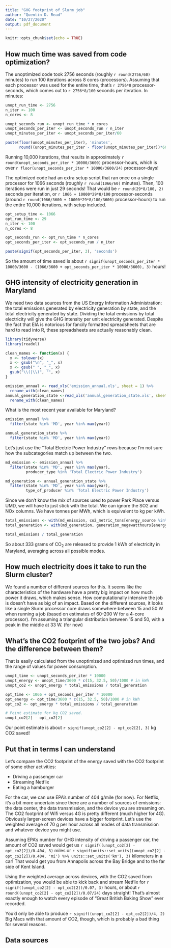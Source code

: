 ```yaml
---
title: "GHG footprint of Slurm job"
author: "Quentin D. Read"
date: "10/27/2020"
output: pdf_document
---
```


```r
knitr::opts_chunk$set(echo = TRUE)
```

## How much time was saved from code optimization?

The unoptimized code took 2756 seconds (roughly `r round(2756/60)` minutes) to run 100 iterations across 8 cores (processors). Assuming that each processor was used for the entire time, that's `r 2756*8` processor-seconds, which comes out to `r 2756*8/100` seconds per iteration. In minutes:

```r
unopt_run_time <- 2756
n_iter <- 100
n_cores <- 8

unopt_seconds_run <- unopt_run_time * n_cores
unopt_seconds_per_iter <- unopt_seconds_run / n_iter
unopt_minutes_per_iter <- unopt_seconds_per_iter/60

paste(floor(unopt_minutes_per_iter), 'minutes', 
      round((unopt_minutes_per_iter - floor(unopt_minutes_per_iter))*60), 'seconds')
```

Running 10,000 iterations, that results in approximately `r round(unopt_seconds_per_iter * 10000/3600)` processor-hours, which is over `r floor(unopt_seconds_per_iter * 10000/3600/24)` processor-days!

The optimized code had an extra setup script that ran once on a single processor for 1066 seconds (roughly `r round(1066/60)` minutes). Then, 100 iterations were run in just 29 seconds! That would be `r round(29*8/100, 2)` seconds per iteration, or `r 1066 + 10000*29*8/100` processor-seconds (around `r round(1066/3600 + 10000*29*8/100/3600)` processor-hours) to run the entire 10,000 iterations, with setup included.

```r
opt_setup_time <- 1066
opt_run_time <- 29
n_iter <- 100
n_cores <- 8

opt_seconds_run <- opt_run_time * n_cores
opt_seconds_per_iter <- opt_seconds_run / n_iter

paste(signif(opt_seconds_per_iter, 3), 'seconds')
```

So the amount of time saved is about `r signif(unopt_seconds_per_iter * 10000/3600 - (1066/3600 + opt_seconds_per_iter * 10000/3600), 3)` hours!

## GHG intensity of electricity generation in Maryland

We need two data sources from the US Energy Information Administration: the total emissions generated by electricity generation by state, and the total electricity generated by state. Dividing the total emissions by total electricity will give the GHG intensity per unit electricity generated. Despite the fact that EIA is notorious for fancily formatted spreadsheets that are hard to read into R, these spreadsheets are actually reasonably clean.

```r
library(tidyverse)
library(readxl)

clean_names <- function(x) {
  x <- tolower(x)
  x <- gsub("\n", "_", x)
  x <- gsub(" ", "_", x)
  gsub("\\(|\\)", "", x)
}

emission_annual <- read_xls('emission_annual.xls', sheet = 1) %>% 
  rename_with(clean_names)
annual_generation_state <-read_xls('annual_generation_state.xls', sheet = 1, skip = 1) %>% 
  rename_with(clean_names)
```

What is the most recent year available for Maryland?

```r
emission_annual %>%
  filter(state %in% 'MD', year %in% max(year)) 

annual_generation_state %>%
  filter(state %in% 'MD', year %in% max(year))
```

Let's just use the "Total Electric Power Industry" rows because I'm not sure how the subcategories match up between the two.

```r
md_emission <- emission_annual %>%
  filter(state %in% 'MD', year %in% max(year), 
         producer_type %in% 'Total Electric Power Industry') 

md_generation <- annual_generation_state %>%
  filter(state %in% 'MD', year %in% max(year), 
         type_of_producer %in% 'Total Electric Power Industry')
```

Since we don't know the mix of sources used to power Park Place versus UMD, we will have to just stick with the total. We can ignore the SO2 and NOx columns. We have tonnes per MWh, which is equivalent to kg per kWh.

```r
total_emissions <- with(md_emission, co2_metric_tons[energy_source %in% 'All Sources'])
total_generation <- with(md_generation, generation_megawatthours[energy_source %in% 'Total'])

total_emissions / total_generation
```

So about 333 grams of CO<sub>2</sub> are released to provide 1 kWh of electricity in Maryland, averaging across all possible modes.

## How much electricity does it take to run the Slurm cluster?

We found a number of different sources for this. It seems like the characteristics of the hardware have a pretty big impact on how much power it draws, which makes sense. How computationally intensive the job is doesn't have as big of an impact. Based on the different sources, it looks like a single Slurm processor core draws somewhere between 15 and 50 W when running a job (based on estimates of 60-200 W for a 4-core processor). I'm assuming a triangular distribution between 15 and 50, with a peak in the middle at 33 W. (for now)

## What's the CO2 footprint of the two jobs? And the difference between them?

That is easily calculated from the unoptimized and optimized run times, and the range of values for power consumption.

```r
unopt_time <- unopt_seconds_per_iter * 10000
unopt_energy <- unopt_time/3600 * c(15, 32.5, 50)/1000 # in kWh
unopt_co2 <- unopt_energy * total_emissions / total_generation

opt_time <- 1066 + opt_seconds_per_iter * 10000
opt_energy <- opt_time/3600 * c(15, 32.5, 50)/1000 # in kWh
opt_co2 <- opt_energy * total_emissions / total_generation

# Point estimate for kg CO2 saved.
unopt_co2[2] - opt_co2[2]
```

Our point estimate is about `r signif(unopt_co2[2] - opt_co2[2], 3)` kg CO2 saved!

## Put that in terms I can understand

Let's compare the CO2 footprint of the energy saved with the CO2 footprint of some other activities:

- Driving a passenger car
- Streaming Netflix
- Eating a hamburger

For the car, we can use EPA's number of 404 g/mile (for now). For Netflix, it's a bit more uncertain since there are a number of sources of emissions: the data center, the data transmission, and the device you are streaming on. The CO2 footprint of Wifi versus 4G is pretty different (much higher for 4G). Obviously larger-screen devices have a bigger footprint. Let's use the weighted average of 70 g per hour across all modes of data transmission and whatever device you might use.

Assuming EPA's number for GHG intensity of driving a passenger car, the amount of CO2 saved would get us `r signif((unopt_co2[2] - opt_co2[2])/0.404, 3)` miles or `r signif(units::set_units((unopt_co2[2] - opt_co2[2])/0.404, 'mi') %>% units::set_units('km'), 3)` kilometers in a car! That would get you from Annapolis across the Bay Bridge and to the far side of Kent Island.

Using the weighted average across devices, with the CO2 saved from optimization, you would be able to kick back and stream Netflix for `r signif((unopt_co2[2] - opt_co2[2])/0.07, 3)` hours, or about `r round((unopt_co2[2] - opt_co2[2])/0.07/24)` days straight! That's almost exactly enough to watch every episode of "Great British Baking Show" ever recorded.

You'd only be able to produce `r signif((unopt_co2[2] - opt_co2[2])/4, 2)` Big Macs with that amount of CO2, though, which is probably a bad thing for several reasons.

## Data sources